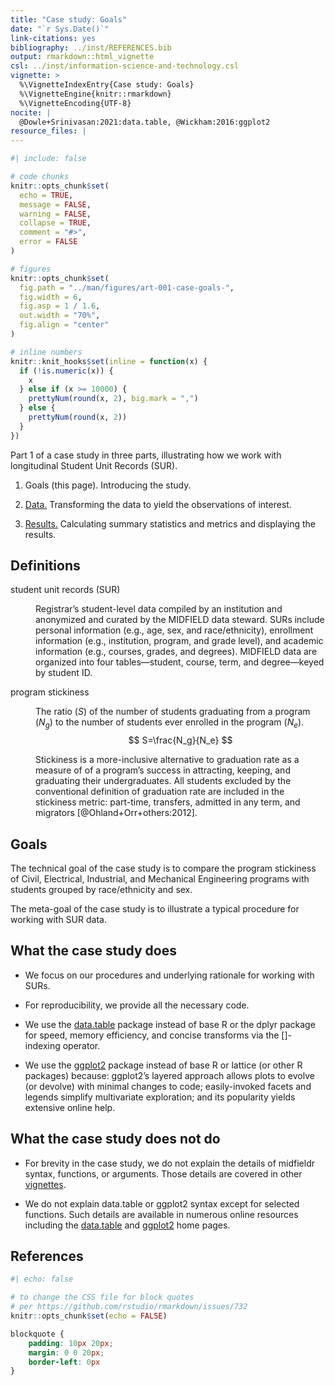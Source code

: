 ```yaml
---
title: "Case study: Goals"
date: "`r Sys.Date()`"
link-citations: yes
bibliography: ../inst/REFERENCES.bib
output: rmarkdown::html_vignette
csl: ../inst/information-science-and-technology.csl
vignette: >
  %\VignetteIndexEntry{Case study: Goals}
  %\VignetteEngine{knitr::rmarkdown}
  %\VignetteEncoding{UTF-8}
nocite: | 
  @Dowle+Srinivasan:2021:data.table, @Wickham:2016:ggplot2
resource_files: |
---
```


```r
#| include: false

# code chunks
knitr::opts_chunk$set(
  echo = TRUE,
  message = FALSE,
  warning = FALSE,
  collapse = TRUE,
  comment = "#>",
  error = FALSE
)

# figures
knitr::opts_chunk$set(
  fig.path = "../man/figures/art-001-case-goals-",
  fig.width = 6,
  fig.asp = 1 / 1.6,
  out.width = "70%",
  fig.align = "center"
)

# inline numbers
knitr::knit_hooks$set(inline = function(x) {
  if (!is.numeric(x)) {
    x
  } else if (x >= 10000) {
    prettyNum(round(x, 2), big.mark = ",")
  } else {
    prettyNum(round(x, 2))
  }
})
```

Part 1 of a case study in three parts, illustrating how we work with longitudinal Student Unit Records (SUR). 

1. Goals (this page). Introducing the study.   

2. [Data.](art-002-case-data.html) Transforming the data to yield the observations of interest.

3. [Results.](art-003-case-results.html) Calculating summary statistics and metrics and displaying the results. 






## Definitions

student unit records (SUR)

: Registrar’s student-level data compiled by an institution and anonymized and curated by the MIDFIELD data steward. SURs include personal information (e.g., age, sex, and race/ethnicity), enrollment information (e.g., institution, program, and grade level), and academic information (e.g., courses, grades, and degrees). MIDFIELD data are organized into four tables---student, course, term, and degree---keyed by student ID.

program stickiness

: The ratio $(S)$ of the number of students graduating from a program $(N_g)$ to the number of students ever enrolled in the program $(N_e)$.
$$
S=\frac{N_g}{N_e}
$$
: Stickiness is a more-inclusive alternative to graduation rate as a measure of of a program's success in attracting, keeping, and graduating their undergraduates. All students excluded by the conventional definition of graduation rate are included in the stickiness metric: part-time, transfers, admitted in any term, and migrators [@Ohland+Orr+others:2012]. 

 




## Goals

The technical goal of the case study is to compare the program stickiness of Civil, Electrical, Industrial, and Mechanical Engineering programs with students grouped by race/ethnicity and sex. 

The meta-goal of the case study is to illustrate a typical procedure for working with SUR data. 






## What the case study does

- We focus on our procedures and underlying rationale for working with SURs. 

- For reproducibility, we provide all the necessary code. 

- We use the [data.table](https://rdatatable.gitlab.io/data.table/)  package instead of base R or the dplyr package for speed, memory efficiency, and concise transforms via the []-indexing operator.

- We use the [ggplot2](https://ggplot2.tidyverse.org/) package instead of base R or lattice (or other R packages) because: ggplot2's layered approach allows  plots to evolve (or devolve) with minimal changes to code; easily-invoked facets and legends simplify multivariate exploration; and its popularity yields extensive online help. 









## What the case study does not do


- For brevity in the case study, we do not explain the details of midfieldr syntax, functions, or arguments. Those details are covered in other  [vignettes](https://midfieldr.github.io/midfieldr/articles/). 

- We do not explain data.table or ggplot2 syntax except for selected functions. Such details are available in numerous online resources including the [data.table](https://rdatatable.gitlab.io/data.table/) and [ggplot2](https://ggplot2.tidyverse.org/) home pages. 







## References

<div id="refs"></div>

```r
#| echo: false

# to change the CSS file for block quotes
# per https://github.com/rstudio/rmarkdown/issues/732
knitr::opts_chunk$set(echo = FALSE)
```

```css
blockquote {
    padding: 10px 20px;
    margin: 0 0 20px;
    border-left: 0px
}
```

